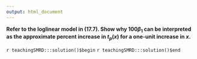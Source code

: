 ```yaml
---
output: html_document
---
```


__Refer to the loglinear model in (17.7). Show why $100\beta_{1}$ can be interpreted as the approximate percent increase in $t_{p}(x)$ for a one-unit increase in $x$.__

`r teachingSMRD:::solution()$begin`
`r teachingSMRD:::solution()$end`
